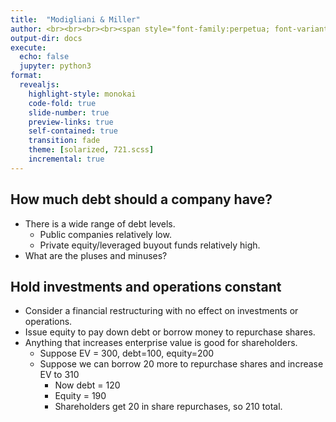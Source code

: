 ```yaml
---
title:  "Modigliani & Miller"
author: <br><br><br><br><span style="font-family:perpetua; font-variant:small-caps; color:#606060;">Kerry Back</span><br><br><img src="RiceBusiness-transparent-logo-sm.png"  height=80>
output-dir: docs
execute:
  echo: false
  jupyter: python3
format: 
  revealjs:
    highlight-style: monokai
    code-fold: true
    slide-number: true
    preview-links: true
    self-contained: true
    transition: fade
    theme: [solarized, 721.scss]
    incremental: true
---
```


## How much debt should a company have?

- There is a wide range of debt levels.
  - Public companies relatively low.
  - Private equity/leveraged buyout funds relatively high.
- What are the pluses and minuses?

## Hold investments and operations constant

- Consider a financial restructuring with no effect on investments or operations.
- Issue equity to pay down debt or borrow money to repurchase shares.
- Anything that increases enterprise value is good for shareholders.
  - Suppose EV = 300, debt=100, equity=200
  - Suppose we can borrow 20 more to repurchase shares and increase EV to 310
    - Now debt = 120
    - Equity = 190
    - Shareholders get 20 in share repurchases, so 210 total.

